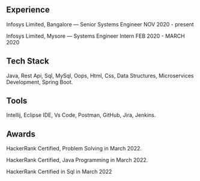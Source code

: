 ## Experience

 Infosys Limited, Bangalore —  Senior Systems Engineer 
NOV 2020 - present

 Infosys Limited, Mysore — Systems Engineer Intern
FEB 2020 - MARCH 2020

 
## Tech Stack

 Java, Rest Api, Sql, MySql, Oops, Html, Css, Data Structures, Microservices Development, Spring Boot. 


## Tools

 Intellij, Eclipse IDE, Vs Code, Postman, GitHub, Jira, Jenkins.

## Awards
 HackerRank Certified, Problem Solving in March 2022.

 HackerRank Certified, Java Programming in March 2022.

 HackerRank Certified in Sql in March 2022

